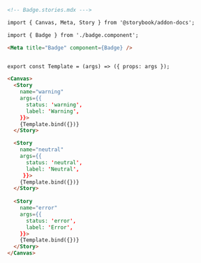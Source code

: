 ```md
<!-- Badge.stories.mdx --->

import { Canvas, Meta, Story } from '@storybook/addon-docs';

import { Badge } from './badge.component';

<Meta title="Badge" component={Badge} />


export const Template = (args) => ({ props: args });

<Canvas>
  <Story 
    name="warning"
    args={{ 
      status: 'warning', 
      label: 'Warning',
    }}>
    {Template.bind({})}
  </Story>

  <Story 
    name="neutral"
    args={{ 
      status: 'neutral', 
      label: 'Neutral',
     }}>
    {Template.bind({})}
  </Story>
  
  <Story 
    name="error"
    args={{ 
      status: 'error', 
      label: 'Error',
    }}>
    {Template.bind({})}
  </Story>
</Canvas>
```